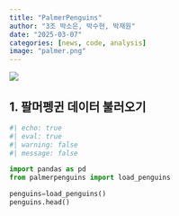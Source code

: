 ```yaml
---
title: "PalmerPenguins"
author: "3조 박소은, 박수현, 박재원"
date: "2025-03-07"
categories: [news, code, analysis]
image: "palmer.png"
---
```



![](palmer.png)

## 1. 팔머펭귄 데이터 불러오기

```python
#| echo: true
#| eval: true
#| warning: false
#| message: false

import pandas as pd
from palmerpenguins import load_penguins

penguins=load_penguins()
penguins.head()
```